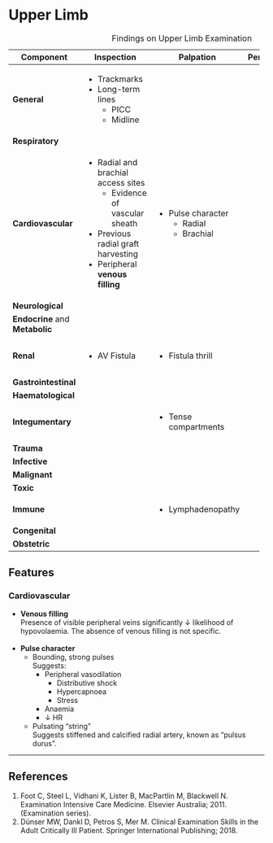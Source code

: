 # Upper Limb

: Findings on Upper Limb Examination

+---------------------------------+------------------------------------+----------------------+------------+---------------+
| Component                       | Inspection                         | Palpation            | Percussion | Auscultation  |
+=================================+====================================+======================+============+===============+
| **General**                     | * Trackmarks                       |                      |            |               |
|                                 | * Long-term lines                  |                      |            |               |
|                                 |     * PICC                         |                      |            |               |
|                                 |     * Midline                      |                      |            |               |
+---------------------------------+------------------------------------+----------------------+------------+---------------+
| **Respiratory**                 |                                    |                      |            |               |
+---------------------------------+------------------------------------+----------------------+------------+---------------+
| **Cardiovascular**              | * Radial and brachial access sites | * Pulse character    |            |               |
|                                 |     * Evidence of vascular sheath  |     * Radial         |            |               |
|                                 | * Previous radial graft harvesting |     * Brachial       |            |               |
|                                 | * Peripheral **venous filling**    |                      |            |               |
+---------------------------------+------------------------------------+----------------------+------------+---------------+
| **Neurological**                |                                    |                      |            |               |
+---------------------------------+------------------------------------+----------------------+------------+---------------+
| **Endocrine** and **Metabolic** |                                    |                      |            |               |
+---------------------------------+------------------------------------+----------------------+------------+---------------+
| **Renal**                       | * AV Fistula                       | * Fistula thrill     |            | * Fistula hum |
+---------------------------------+------------------------------------+----------------------+------------+---------------+
| **Gastrointestinal**            |                                    |                      |            |               |
+---------------------------------+------------------------------------+----------------------+------------+---------------+
| **Haematological**              |                                    |                      |            |               |
+---------------------------------+------------------------------------+----------------------+------------+---------------+
| **Integumentary**               |                                    | * Tense compartments |            |               |
+---------------------------------+------------------------------------+----------------------+------------+---------------+
| **Trauma**                      |                                    |                      |            |               |
+---------------------------------+------------------------------------+----------------------+------------+---------------+
| **Infective**                   |                                    |                      |            |               |
+---------------------------------+------------------------------------+----------------------+------------+---------------+
| **Malignant**                   |                                    |                      |            |               |
+---------------------------------+------------------------------------+----------------------+------------+---------------+
| **Toxic**                       |                                    |                      |            |               |
+---------------------------------+------------------------------------+----------------------+------------+---------------+
| **Immune**                      |                                    | * Lymphadenopathy    |            |               |
+---------------------------------+------------------------------------+----------------------+------------+---------------+
| **Congenital**                  |                                    |                      |            |               |
+---------------------------------+------------------------------------+----------------------+------------+---------------+
| **Obstetric**                   |                                    |                      |            |               |
+---------------------------------+------------------------------------+----------------------+------------+---------------+

## Features

### Cardiovascular

* **Venous filling**\
Presence of visible peripheral veins significantly ↓ likelihood of hypovolaemia. The absence of venous filling is not specific.\
\
* **Pulse character**
	* Bounding, strong pulses\
	Suggests:
		* Peripheral vasodilation
			* Distributive shock
			* Hypercapnoea
			* Stress
		* Anaemia
		* ↓ HR
	* Pulsating "string"\
	Suggests stiffened and calcified radial artery, known as "pulsus durus".




---

## References

1. Foot C, Steel L, Vidhani K, Lister B, MacPartlin M, Blackwell N. Examination Intensive Care Medicine. Elsevier Australia; 2011. (Examination series).
1. Dünser MW, Dankl D, Petros S, Mer M. Clinical Examination Skills in the Adult Critically Ill Patient. Springer International Publishing; 2018.
